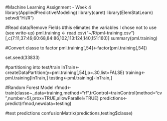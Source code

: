 #Machine Learning Assignment - Week 4
library(AppliedPredictiveModeling)
library(caret)
library(ElemStatLearn)
setwd("H:/R")

#Read data/Remove Fields
#this elimates the variables I chose not to use (see write-up)
pml.training <- read.csv("~/R/pml-training.csv")[,c(7:11,37:49,60:68,84:86,102,113:124,140,151:160)]
summary(pml.training)

#Convert classe to factor
pml.training[,54]<-factor(pml.training[,54])

set.seed(33833)

#partitioning into test/train
InTrain<-createDataPartition(y=pml.training[,54],p=.30,list=FALSE)
training<-pml.training[InTrain,]
testing<-pml.training[-InTrain,]

#Random Forest Model
rfmod<-train(classe~.,data=training,method="rf",trControl=trainControl(method="cv",number=5),prox=TRUE,allowParallel=TRUE)
predictions<-predict(rfmod,newdata=testing)

#test predictions
confusionMatrix(predictions,testing$classe)
